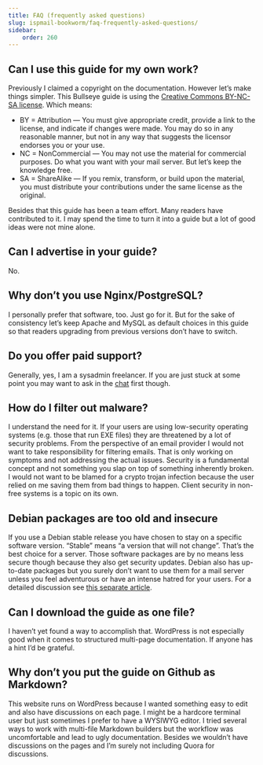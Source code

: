 ```yaml
---
title: FAQ (frequently asked questions)
slug: ispmail-bookworm/faq-frequently-asked-questions/
sidebar:
    order: 260
---
```


## Can I use this guide for my own work?

Previously I claimed a copyright on the documentation. However let’s make things simpler. This Bullseye guide is using the [Creative Commons BY-NC-SA license](https://creativecommons.org/licenses/by-nc-sa/4.0/). Which means:

- BY = Attribution — You must give appropriate credit, provide a link to the license, and indicate if changes were made. You may do so in any reasonable manner, but not in any way that suggests the licensor endorses you or your use.
- NC = NonCommercial — You may not use the material for commercial purposes. Do what you want with your mail server. But let’s keep the knowledge free.
- SA = ShareAlike — If you remix, transform, or build upon the material, you must distribute your contributions under the same license as the original.

Besides that this guide has been a team effort. Many readers have contributed to it. I may spend the time to turn it into a guide but a lot of good ideas were not mine alone.

## Can I advertise in your guide?

No.

## Why don’t you use Nginx/PostgreSQL?

I personally prefer that software, too. Just go for it. But for the sake of consistency let’s keep Apache and MySQL as default choices in this guide so that readers upgrading from previous versions don’t have to switch.

## Do you offer paid support?

Generally, yes, I am a sysadmin freelancer. If you are just stuck at some point you may want to ask in the [chat](https://riot.im/app/#/room/#ispmail:matrix.org) first though.

## How do I filter out malware?

I understand the need for it. If your users are using low-security operating systems (e.g. those that run EXE files) they are threatened by a lot of security problems. From the perspective of an email provider I would not want to take responsibility for filtering emails. That is only working on symptoms and not addressing the actual issues. Security is a fundamental concept and not something you slap on top of something inherently broken. I would not want to be blamed for a crypto trojan infection because the user relied on me saving them from bad things to happen. Client security in non-free systems is a topic on its own.

## Debian packages are too old and insecure

If you use a Debian stable release you have chosen to stay on a specific software version. “Stable” means “a version that will not change”. That’s the best choice for a server. Those software packages are by no means less secure though because they also get security updates. Debian also has up-to-date packages but you surely don’t want to use them for a mail server unless you feel adventurous or have an intense hatred for your users. For a detailed discussion see [this separate article](https://workaround.org/debian-packages-are-so-old/).

## Can I download the guide as one file?

I haven’t yet found a way to accomplish that. WordPress is not especially good when it comes to structured multi-page documentation. If anyone has a hint I’d be grateful.

## Why don’t you put the guide on Github as Markdown?

This website runs on WordPress because I wanted something easy to edit and also have discussions on each page. I might be a hardcore terminal user but just sometimes I prefer to have a WYSIWYG editor. I tried several ways to work with multi-file Markdown builders but the workflow was uncomfortable and lead to ugly documentation. Besides we wouldn’t have discussions on the pages and I’m surely not including Quora for discussions.